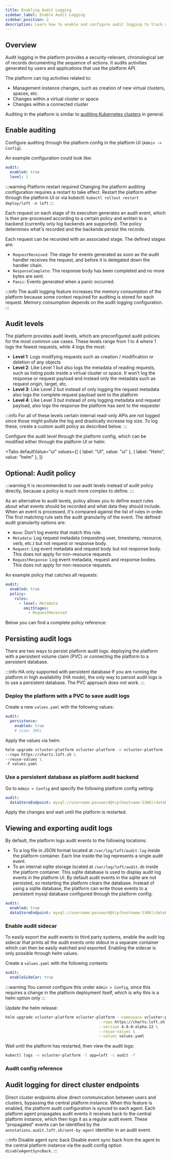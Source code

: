 ```yaml
---
title: Enabling Audit Logging
sidebar_label: Enable Audit Logging
sidebar_position: 2
description: Learn how to enable and configure audit logging to track activities in the platform, including management instance changes and cluster operations.
---
```



## Overview

Audit logging in the platform provides a security-relevant, chronological set of records documenting the sequence of actions. It audits activities generated by users and applications that use the platform API.

The platform can log activities related to:

- Management instance changes, such as creation of new virtual clusters, spaces, etc.
- Changes within a virtual cluster or space
- Changes within a connected cluster

Auditing in the platform is similar to [auditing Kubernetes clusters](https://kubernetes.io/docs/tasks/debug-application-cluster/audit/) in general.

## Enable auditing

Configure auditing through the platform config in the platform UI (`Admin -> Config`).

An example configuration could look like:

```yaml title="Example audit configuration"
audit:
  enabled: true
  level: 1
```

:::warning Platform restart required
Changing the platform auditing configuration requires a restart to take effect. Restart the platform either through the platform UI or via kubectl: `kubectl rollout restart deploy/loft -n loft`
:::

Each request on each stage of its execution generates an audit event, which is then pre-processed according to a certain policy and written to a backend (currently only log backends are supported). The policy determines what's recorded and the backends persist the records.

Each request can be recorded with an associated stage. The defined stages are:

- `RequestReceived`: The stage for events generated as soon as the audit handler receives the request, and before it is delegated down the handler chain.
- `ResponseComplete`: The response body has been completed and no more bytes are sent.
- `Panic`: Events generated when a panic occurred.

:::info
The audit logging feature increases the memory consumption of the platform because some context required for auditing is stored for each request. Memory consumption depends on the audit logging configuration.
:::

## Audit levels

The platform provides audit levels, which are preconfigured audit policies for the most common use cases. These levels range from 1 to 4 where 1 logs the fewest requests, while 4 logs the most:

- **Level 1**: Logs modifying requests such as creation / modification or deletion of any objects
- **Level 2**: Like Level 1 but also logs the metadata of reading requests, such as listing pods inside a virtual cluster or space. It won't log the response or request payload and instead only the metadata such as request origin, target, etc.
- **Level 3**: Like Level 2 but instead of only logging the request metadata also logs the complete request payload sent to the platform
- **Level 4**: Like Level 3 but instead of only logging metadata and request payload, also logs the response the platform has sent to the requester

:::info
For all of these levels certain internal read-only APIs are not logged since those might pollute the log and drastically increase log size. To log these, create a custom audit policy as described below.
:::

Configure the audit level through the platform config, which can be modified either through the platform UI or helm:

<Tabs
  defaultValue="ui"
  values={[
    { label: "UI", value: "ui" },
    { label: "Helm", value: "helm" },
  ]}
>
  <TabItem value="ui">
    <ConfigureAuditLevelsUI />
  </TabItem>
  <TabItem value="helm">
    <ConfigureAuditLevelsHelm />
  </TabItem>
</Tabs>

## Optional: Audit policy

:::warning
It is recommended to use audit levels instead of audit policy directly, because a policy is much more complex to define.
:::

As an alternative to audit levels, policy allows you to define exact rules about what events should be recorded and what data they should include. When an event is processed, it's compared against the list of rules in order. The first matching rule sets the audit granularity of the event. The defined audit granularity options are:

- `None`: Don't log events that match this rule.
- `Metadata`: Log request metadata (requesting user, timestamp, resource, verb, etc.) but not request or response body.
- `Request`: Log event metadata and request body but not response body. This does not apply for non-resource requests.
- `RequestResponse`: Log event metadata, request and response bodies. This does not apply for non-resource requests.

An example policy that catches all requests:

```yaml title="Example audit policy"
audit:
  enabled: true
  policy:
    rules:
      - level: Metadata
        omitStages:
          - RequestReceived
```

Below you can find a complete policy reference:

<PolicyConfiguration />

## Persisting audit logs

There are two ways to persist platform audit logs: deploying the platform with a persistent volume claim (PVC) or connecting the platform to a persistent database. 

:::info HA only supported with persistent database
If you are running the platform in high availability (HA mode), the only way to persist audit logs is to use a persistent database. The PVC approach does not work.
:::

### Deploy the platform with a PVC to save audit logs

Create a new `values.yaml` with the following values:

```yaml title="values.yaml for PVC"
audit:
  persistence:
    enabled: true
    # size: 30Gi
```

Apply the values via helm:

```bash title="Apply helm values"
helm upgrade vcluster-platform vcluster-platform -n vcluster-platform --version 4.0.0-alpha.12 \
--repo https://charts.loft.sh \
--reuse-values \
-f values.yaml
```

### Use a persistent database as platform audit backend

Go to `Admin > Config` and specify the following platform config setting:

```yaml title="Platform config for persistent database"
audit:
  dataStoreEndpoint: mysql://username:password@tcp(hostname:3306)/database-name
```

Apply the changes and wait until the platform is restarted.

## Viewing and exporting audit logs

By default, the platform logs audit events to the following locations:

- To a log file in JSON format located at `/var/log/loft/audit.log` inside the platform container. Each line inside the log represents a single audit event.
- To an internal sqlite storage located at `/var/log/loft/audit.db` inside the
platform container. This sqlite database is used to display audit log events in
the platform UI. By default audit events in the sqlite are not persisted, so
restarting the platform clears the database. Instead of using a sqlite database, the platform can write those events to a persistent mysql database configured through the platform config:

```yaml title="Platform config for MySQL database"
audit:
  enabled: true
  dataStoreEndpoint: mysql://username:password@tcp(hostname:3306)/database-name
```

### Enable audit sidecar

To easily export the audit events to third party systems, enable the audit log
sidecar that prints all the audit events onto stdout in a separate container which can then be easily watched and exported.
Enabling the sidecar is only possible through helm values.

Create a `values.yaml` with the following contents:

```yaml title="values.yaml for audit sidecar"
audit:
  enableSideCar: true
```

:::warning
You cannot configure this under `Admin > Config`, since this requires a change in the platform deployment itself, which is why this is a helm option only
:::

Update the helm release:

```bash title="Update helm release"
helm upgrade vcluster-platform vcluster-platform --namespace vcluster-platform \
                                         --repo https://charts.loft.sh \
                                         --version 4.0.0-alpha.12 \
                                         --reuse-values \
                                         --values values.yaml
```

Wait until the platform has restarted, then view the audit logs:

```bash title="View audit logs"
kubectl logs -n vcluster-platform -l app=loft -c audit -f
```

### Audit config reference

<AuditConfiguration />

## Audit logging for direct cluster endpoints

Direct cluster endpoints allow direct communication between users and clusters, bypassing the central platform instance. When this feature is enabled, the platform audit configuration is synced to each agent. Each platform agent propagates audit events it receives back to the central platform instance, which then logs it as a regular audit event. These "propagated" events can be identified by the `annotations.audit.loft.sh/sent-by-agent` identifier in an audit event.

:::info Disable agent sync back
Disable event sync back from the agent to the central platform instance via the audit config option `disableAgentSyncBack`.
:::
